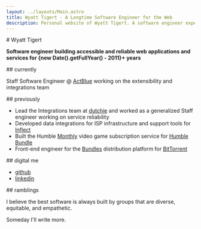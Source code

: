```yaml
---
layout: ../layouts/Main.astro
title: Wyatt Tigert - A Longtime Software Engineer for the Web
description: Personal website of Wyatt Tigert. A software engineer experienced in building accessible and reliable web applications and services.
---
```


<div id="description">
# Wyatt Tigert

**Software engineer building accessible and reliable web applications and services for {new Date().getFullYear() - 2011}+ years**

</div>

<div id="currently">
## currently

Staff Software Engineer @ [ActBlue](https://actblue.com/) working on the extensibility and integrations team

</div>

<div id="previously">
## previously

- Lead the Integrations team at [dutchie](https://dutchie.com/careers) and worked as a generalized Staff engineer working on service reliability
- Developed data integrations for ISP infrastructure and support tools for [Inflect](https://inflect.com/)
- Built the Humble [Monthly](https://www.humblebundle.com/subscription) video game subscription service for [Humble Bundle](https://humblebundle.com/)
- Front-end engineer for the [Bundles](https://www.wired.com/2014/09/radiohead-thom-yorke-bittorrent-album/) distribution platform for [BitTorrent](https://bittorrent.com/)

</div>

<div id="contact">
## digital me

- [github](https://github.com/wtigert)
- [linkedin](https://linkedin.com/in/wtigert)

</div>

<div id="writings">
## ramblings

I believe the best software is always built by groups that are diverse, equitable, and empathetic.

Someday I'll write more.

</div>
